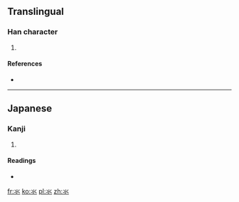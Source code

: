 ==Translingual==

===Han character===
{{Han char|rn=85|rad=水|as=01|sn=5|four=|canj=火火 (FF), XX火火 (XXFF)}}

# {{defn|Han|sort=水01}}

====References====
* {{Han ref|kx=0603.011|dkj=17092|hdz=31545.011|uh=6C3A|ud=27706}}

----

==Japanese==

===Kanji===
{{ja-kanji|grade=|rs=水01}}

# {{defn|Japanese|sort=水01}}

====Readings====
* {{ja-readings|on=[[すい]] (sui)|kun=[[したみず]] (shitamizu)}}

[[fr:氺]]
[[ko:氺]]
[[pl:氺]]
[[zh:氺]]